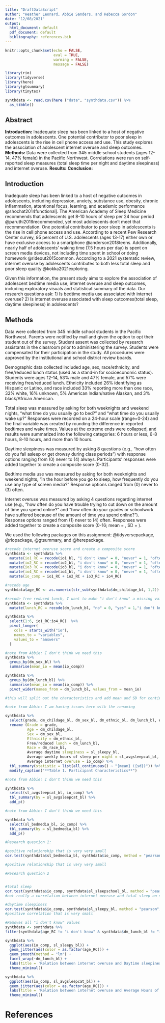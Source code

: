 ```yaml
---
title: "DraftDataScript"
author: "Heather Leonard, Abbie Sanders, and Rebecca Gordon"
date: "12/08/2021"
output:
  html_document: default
  pdf_document: default
  bibliography: references.bib
---
```


```r
knitr::opts_chunk$set(echo = FALSE,
                      eval = TRUE,
                      warning = FALSE,
                      message = FALSE)
```


```r
library(rio)
library(tidyverse)
library(here)
library(gtsummary)
library(tinytex)

```
```r
synthdata <- read.csv(here ("data", "synthdata.csv")) %>%
  as_tibble()
```

## Abstract
**Introduction:** Inadequate sleep has been linked to a host of negative outcomes in adolescents. One potential contributor to poor sleep in adolescents is the rise in cell phone access and use. This study explores the association of adolescent internet overuse and sleep outcomes. **Methods:** Data were collected from 345 middle school students (ages 12-14, 47% female) in the Pacific Northwest. Correlations were run on self-reported sleep measures (total sleep time per night and daytime sleepiness) and internet overuse. **Results:** **Conclusion:**

## Introduction
Inadequate sleep has been linked to a host of negative outcomes in adolescents, including depression, anxiety, substance use, obesity, chronic inflammation, attentional focus, learning, and academic performance @shochat2014functional]. The American Academy of Sleep Medicine recommends that adolescents get 8-10 hours of sleep per 24 hour period @paruthi2016recommended, yet most adolescents don't meet that recommendation. One potential contributor to poor sleep in adolescents is the rise in cell phone access and use. According to a recent Pew Research Center survey, 95 percent of U.S. adolescents (ages 13-17) either own or have exclusive access to a smartphone @anderson2018teens. Additionally, nearly half of adolescents' waking time (7.5 hours per day) is spent on screen media devices, not including time spent in school or doing homework @rideout2015common. According to a 2021 systematic review, internet overuse by adolescents contributes to both less total sleep and poor sleep quality @kokka2021exploring.

Given this information, the present study aims to explore the association of adolescent bedtime media use, internet overuse and sleep outcomes, including exploratory visuals and statistical summary of the data. Our research questions ask: 1) Is bedtime media use associated with internet overuse?
 2) Is internet overuse associated with sleep outcomes(total sleep, daytime sleepiness) in adolescents? 

## Methods
Data were collected from 345 middle school students in the Pacific Northwest. Parents were notified by mail and given the option to opt their student out of the survey. Student assent was collected by research assistants in the classroom prior to administering the survey. Students were compensated for their participation in the study. All procedures were approved by the institutional and school district review boards.

Demographic data collected included age, sex, race/ethnicity, and free/reduced lunch status (used as a stand-in for socioeconomic status). Students were ages 12-14, 53% male and 47% female, and 57% were receiving free/reduced lunch. Ethnicity included 26% identifying as Hispanic or Latino, and race included 33% reporting more than one race, 32% white, 16% unknown, 5% American Indian/native Alaskan, and 3% black/African American.

Total sleep was measured by asking for both weeknights and weekend nights, “what time do you usually go to bed?” and “what time do you usually wake up?” Responses were recorded on a 24-hour scale (range=0-24) and the final variable was created by rounding the difference in reported bedtimes and wake times. Values at the extreme ends were collapsed, and results were summarized into the following categories: 6 hours or less, 6-8 hours, 8-10 hours, and more than 10 hours.

Daytime sleepiness was measured by asking 8 questions (e.g., “how often do you fall asleep or get drowsy during class periods”) with response options ranging from (0) never to (4) always. Participants’ responses were added together to create a composite score (0-32).

Bedtime media use was measured by asking for both weeknights and weekend nights, “in the hour before you go to sleep, how frequently do you use any type of screen media?” Response options ranged from (0) never to (3) often.

Internet overuse was measured by asking 4 questions regarding internet use (e.g., “how often do you have trouble trying to cut down on the amount of time you spend online?” and “how often do your grades or schoolwork have suffered because of the amount of time you spend online?”). Response options ranged from (1) never to (4) often. Responses were added together to create a composite score (0-16; mean = , SD = ). 

We used the following packages on this assignment: @tidyversepackage, @riopackage, @gtsummary, and @herepackage.


```r
#recode internet overuse score and create a composite score 
synthdata <- synthdata %>%
  mutate(io1_RC = recode(io1_bl, "i don't know" = 0, "never" = 1, "often" = 2, "rarely" = 3, "sometimes" = 4)) %>%
  mutate(io2_RC = recode(io2_bl, "i don't know" = 0, "never" = 1, "often" = 2, "rarely" = 3, "sometimes" = 4)) %>%
  mutate(io3_RC = recode(io3_bl, "i don't know" = 0, "never" = 1, "often" = 2, "rarely" = 3, "sometimes" = 4)) %>%
  mutate(io4_RC = recode(io4_bl, "i don't know" = 0, "never" = 1, "often" = 2, "rarely" = 3, "sometimes" = 4)) %>%
  mutate(io_comp = io1_RC + io2_RC + io3_RC + io4_RC)

#recode age
synthdata$age_RC <- as.numeric(str_sub(synthdata$dm_childage_bl, 1,2)) 

#recode free reduced lunch, I want to make "i don't know" a missing value
synthdata <- synthdata %>%
  mutate(lunch_RC = recode(dm_lunch_bl, "no" = 0, "yes" = 1,"i don't know" = 2))

```

```r
synthdata %>%
  select(1:6, io1_RC:io4_RC)  %>%
  pivot_longer(
    cols = starts_with("io"),
    names_to = "variables",
    values_to = "answers"
  )
```


```r
#note from Abbie: I don't think we need this 
synthdata %>% 
  group_by(dm_sex_bl) %>% 
  summarise(mean_io = mean(io_comp))
```


```r
synthdata %>% 
  group_by(dm_lunch_bl) %>% 
  summarise(mean_io = mean(io_comp)) %>% 
  pivot_wider(names_from = dm_lunch_bl, values_from = mean_io)
```

```r
#this will split out the characteristics and add mean and SD for continuous variables. filtered out one gender answer of "other." 

#note from Abbie: I am having issues here with the renaming

synthdata %>%
  select(grade, dm_childage_bl, dm_sex_bl, dm_ethnic_bl, dm_lunch_bl, dm_race_bl, sl_sleepy_bl, sl_avgsleepcat_bl, io_comp) %>%
  rename (Grade = grade, 
          Age = dm_childage_bl, 
          Sex = dm_sex_bl, 
          Ethnicity = dm_ethnic_bl, 
          Free/reduced lunch = dm_lunch_bl, 
          Race = dm_race_bl, 
          Average daytime sleepiness = sl_sleepy_bl, 
          Average weekly hours of sleep per night = sl_avgsleepcat_bl, 
          Average internet overuse = io_comp) %>% 
  tbl_summary(statistic = list(all_continuous() ~ "{mean} ({sd})")) %>%
  modify_caption("**Table 1. Participant Characteristics**")

```

```r
#note from Abbie: I don't think we need this 

synthdata %>% 
  select(sl_avgsleepcat_bl, io_comp) %>% 
  tbl_summary(by = sl_avgsleepcat_bl) %>% 
  add_p()
```

```r
#note from Abbie: I don't think we need this 

synthdata %>% 
  select(sl_bedmedia_bl, io_comp) %>% 
  tbl_summary(by = sl_bedmedia_bl) %>% 
  add_p()
```
```r
#Research question 1:

#positive relationship that is very very small
cor.test(synthdata$sl_bedmedia_bl, synthdata$io_comp, method = "pearson", use = "complete.obs")

#positive relationship that is very very small


```

```r
#Research question 2 


#total sleep
cor.test(synthdata$io_comp, synthdata$sl_sleepschool_bl, method = "pearson", use = "complete.obs")
#not really a correlation between internet overuse and total sleep on school nights

#daytime sleepiness
cor.test(synthdata$io_comp, synthdata$sl_sleepy_bl, method = "pearson", use = "complete.obs")
#positive correlation that is very small
```


```r

#Removes all "i don't know" values
synthdata <- synthdata %>% 
filter(synthdata$age_RC != "i don't know" & synthdata$dm_lunch_bl != "i don't know")

synthdata %>% 
  ggplot(aes(io_comp, sl_sleepy_bl)) +
  geom_jitter(aes(color = as.factor(age_RC))) +
  geom_smooth(method = "lm") +
  facet_wrap(~dm_lunch_bl) +
  labs(title = 'Relation between internet overuse and Daytime sleepiness', subtitle = 'Scatter plot by welfare status', x = 'Internet Overuse score', y = 'Daytime sleepiness', color = 'Age') +
  theme_minimal()

synthdata %>% 
  ggplot(aes(io_comp, sl_avgsleepcat_bl)) +
  geom_jitter(aes(color = as.factor(age_RC))) +
  labs(title = 'Relation between internet overuse and Average Hours of sleep', x = 'Internet Overuse score', y = 'Hours of sleep', color = 'Age') +
  theme_minimal()

```


\newpage

# References